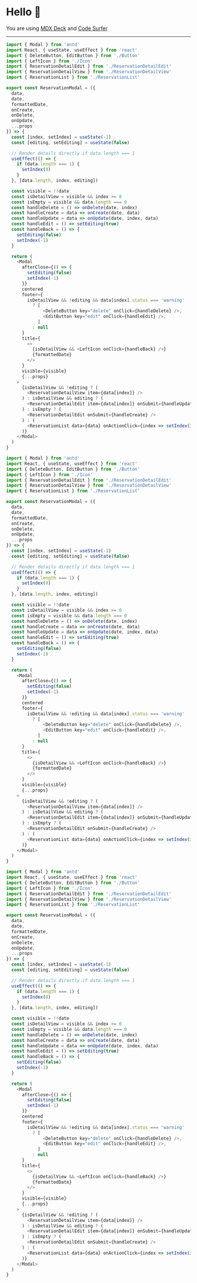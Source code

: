 
# Hello 👋

You are using [MDX Deck](https://github.com/jxnblk/mdx-deck) and [Code Surfer](https://github.com/pomber/code-surfer)

---

<CodeSurferLayout>

```js title="The conventional Modal implementation"
import { Modal } from 'antd'
import React, { useState, useEffect } from 'react'
import { DeleteButton, EditButton } from './Button'
import { LeftIcon } from './Icon'
import { ReservationDetailEdit } from './ReservationDetailEdit'
import { ReservationDetailView } from './ReservationDetailView'
import { ReservationList } from './ReservationList'

export const ReservationModal = ({
  data,
  date,
  formattedDate,
  onCreate,
  onDelete,
  onUpdate,
  ...props
}) => {
  const [index, setIndex] = useState(-1)
  const [editing, setEditing] = useState(false)

  // Render details directly if data.length === 1
  useEffect(() => {
    if (data.length === 1) {
      setIndex(0)
    }
  }, [data.length, index, editing])

  const visible = !!date
  const isDetailView = visible && index >= 0
  const isEmpty = visible && data.length === 0
  const handleDelete = () => onDelete(date, index)
  const handleCreate = data => onCreate(date, data)
  const handleUpdate = data => onUpdate(date, index, data)
  const handleEdit = () => setEditing(true)
  const handleBack = () => {
    setEditing(false)
    setIndex(-1)
  }

  return (
    <Modal
      afterClose={() => {
        setEditing(false)
        setIndex(-1)
      }}
      centered
      footer={
        isDetailView && !editing && data[index].status === 'warning'
          ? [
              <DeleteButton key="delete" onClick={handleDelete} />,
              <EditButton key="edit" onClick={handleEdit} />,
            ]
          : null
      }
      title={
        <>
          {isDetailView && <LeftIcon onClick={handleBack} />}
          {formattedDate}
        </>
      }
      visible={visible}
      {...props}
    >
      {isDetailView && !editing ? (
        <ReservationDetailView item={data[index]} />
      ) : isDetailView && editing ? (
        <ReservationDetailEdit item={data[index]} onSubmit={handleUpdate} />
      ) : isEmpty ? (
        <ReservationDetailEdit onSubmit={handleCreate} />
      ) : (
        <ReservationList data={data} onActionClick={index => setIndex(index)} />
      )}
    </Modal>
  )
}
```

```js 28:30 subtitle="A bunch of computed state 😞"
import { Modal } from 'antd'
import React, { useState, useEffect } from 'react'
import { DeleteButton, EditButton } from './Button'
import { LeftIcon } from './Icon'
import { ReservationDetailEdit } from './ReservationDetailEdit'
import { ReservationDetailView } from './ReservationDetailView'
import { ReservationList } from './ReservationList'

export const ReservationModal = ({
  data,
  date,
  formattedDate,
  onCreate,
  onDelete,
  onUpdate,
  ...props
}) => {
  const [index, setIndex] = useState(-1)
  const [editing, setEditing] = useState(false)

  // Render details directly if data.length === 1
  useEffect(() => {
    if (data.length === 1) {
      setIndex(0)
    }
  }, [data.length, index, editing])

  const visible = !!date
  const isDetailView = visible && index >= 0
  const isEmpty = visible && data.length === 0
  const handleDelete = () => onDelete(date, index)
  const handleCreate = data => onCreate(date, data)
  const handleUpdate = data => onUpdate(date, index, data)
  const handleEdit = () => setEditing(true)
  const handleBack = () => {
    setEditing(false)
    setIndex(-1)
  }

  return (
    <Modal
      afterClose={() => {
        setEditing(false)
        setIndex(-1)
      }}
      centered
      footer={
        isDetailView && !editing && data[index].status === 'warning'
          ? [
              <DeleteButton key="delete" onClick={handleDelete} />,
              <EditButton key="edit" onClick={handleEdit} />,
            ]
          : null
      }
      title={
        <>
          {isDetailView && <LeftIcon onClick={handleBack} />}
          {formattedDate}
        </>
      }
      visible={visible}
      {...props}
    >
      {isDetailView && !editing ? (
        <ReservationDetailView item={data[index]} />
      ) : isDetailView && editing ? (
        <ReservationDetailEdit item={data[index]} onSubmit={handleUpdate} />
      ) : isEmpty ? (
        <ReservationDetailEdit onSubmit={handleCreate} />
      ) : (
        <ReservationList data={data} onActionClick={index => setIndex(index)} />
      )}
    </Modal>
  )
}
```

```js 48,57,64,66,68,70 subtitle="Implicit conditional rendering 😫"
import { Modal } from 'antd'
import React, { useState, useEffect } from 'react'
import { DeleteButton, EditButton } from './Button'
import { LeftIcon } from './Icon'
import { ReservationDetailEdit } from './ReservationDetailEdit'
import { ReservationDetailView } from './ReservationDetailView'
import { ReservationList } from './ReservationList'

export const ReservationModal = ({
  data,
  date,
  formattedDate,
  onCreate,
  onDelete,
  onUpdate,
  ...props
}) => {
  const [index, setIndex] = useState(-1)
  const [editing, setEditing] = useState(false)

  // Render details directly if data.length === 1
  useEffect(() => {
    if (data.length === 1) {
      setIndex(0)
    }
  }, [data.length, index, editing])

  const visible = !!date
  const isDetailView = visible && index >= 0
  const isEmpty = visible && data.length === 0
  const handleDelete = () => onDelete(date, index)
  const handleCreate = data => onCreate(date, data)
  const handleUpdate = data => onUpdate(date, index, data)
  const handleEdit = () => setEditing(true)
  const handleBack = () => {
    setEditing(false)
    setIndex(-1)
  }

  return (
    <Modal
      afterClose={() => {
        setEditing(false)
        setIndex(-1)
      }}
      centered
      footer={
        isDetailView && !editing && data[index].status === 'warning'
          ? [
              <DeleteButton key="delete" onClick={handleDelete} />,
              <EditButton key="edit" onClick={handleEdit} />,
            ]
          : null
      }
      title={
        <>
          {isDetailView && <LeftIcon onClick={handleBack} />}
          {formattedDate}
        </>
      }
      visible={visible}
      {...props}
    >
      {isDetailView && !editing ? (
        <ReservationDetailView item={data[index]} />
      ) : isDetailView && editing ? (
        <ReservationDetailEdit item={data[index]} onSubmit={handleUpdate} />
      ) : isEmpty ? (
        <ReservationDetailEdit onSubmit={handleCreate} />
      ) : (
        <ReservationList data={data} onActionClick={index => setIndex(index)} />
      )}
    </Modal>
  )
}
```

</CodeSurferLayout>
